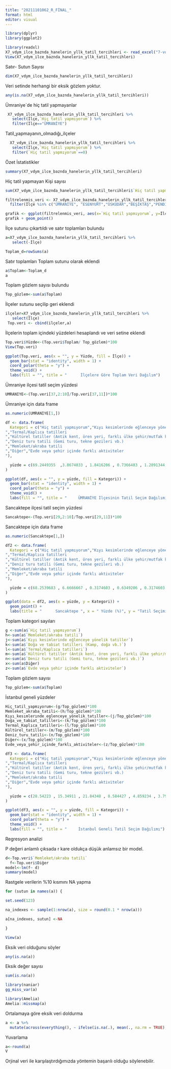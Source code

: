 ```yaml
---
title: "20211101062_R_FİNAL_"
format: html
editor: visual
---
```


```r
library(dplyr)
library(ggplot2)

```

```r
library(readxl)
X7_vdym_ilce_baznda_hanelerin_yllk_tatil_tercihleri <- read_excel("7-vdym-ilce-baznda-hanelerin-yllk-tatil-tercihleri.xlsx")
View(X7_vdym_ilce_baznda_hanelerin_yllk_tatil_tercihleri)
```

Satır- Sutun Sayısı

```r
dim(X7_vdym_ilce_baznda_hanelerin_yllk_tatil_tercihleri)
```

Veri setinde herhangi bir eksik gözlem yoktur.

```r
any(is.na(X7_vdym_ilce_baznda_hanelerin_yllk_tatil_tercihleri))
```

Ümraniye\`de hiç tatil yapmayanlar

```r
 X7_vdym_ilce_baznda_hanelerin_yllk_tatil_tercihleri %>% 
   select(İlçe,`Hiç tatil yapmıyorum`) %>%
   filter(İlçe=="ÜMRANİYE")
```

Tatil_yapmayanın_olmadığı_ilçeler

```r
  X7_vdym_ilce_baznda_hanelerin_yllk_tatil_tercihleri %>% 
   select(İlçe,`Hiç tatil yapmıyorum`) %>%
   filter(`Hiç tatil yapmıyorum`==0)
```

Özet İstatistikler

```r
summary(X7_vdym_ilce_baznda_hanelerin_yllk_tatil_tercihleri)

```

Hiç tatil yapmayan Kişi sayısı

```r
sum(X7_vdym_ilce_baznda_hanelerin_yllk_tatil_tercihleri$`Hiç tatil yapmıyorum`)
```

```r
filtrelenmis_veri <- X7_vdym_ilce_baznda_hanelerin_yllk_tatil_tercihleri %>%
  filter(İlçe %in% c("ÜMRANİYE", "ESENYURT","ÜSKÜDAR","BEŞİKTAŞ","PENDİK"))

grafik <- ggplot(filtrelenmis_veri, aes(x=`Hiç tatil yapmıyorum`, y=İlçe))
grafik + geom_point()
```

İlçe sutunu çıkartıldı ve satır toplamları bulundu

```r
a=X7_vdym_ilce_baznda_hanelerin_yllk_tatil_tercihleri %>% 
   select(-İlçe) 

Toplam_d=rowSums(a)
```

Satır toplamları Toplam sutunu olarak eklendi

```r
a$Toplam<-Toplam_d
a
```

Toplam gözlem sayısı bulundu

```r
Top_gözlem<-sum(a$Toplam)
```

İlçeler sutunu seçilip geri eklendi

```r
ilçeler=X7_vdym_ilce_baznda_hanelerin_yllk_tatil_tercihleri %>% 
   select(İlçe) 
 Top.veri <- cbind(ilçeler,a)
```

İlçelerin toplam içindeki yüzdeleri hesaplandı ve veri setine eklendi

```r
Top.veri$Yüzde<-(Top.veri$Toplam/ Top_gözlem)*100
View(Top.veri)
```

```r
ggplot(Top.veri, aes(x = "", y = Yüzde, fill = İlçe)) +
  geom_bar(stat = "identity", width = 1) +
  coord_polar(theta = "y") +
  theme_void() +
  labs(fill = "", title = "      İlçelere Göre Toplam Veri Dağılım")

```

Ümraniye ilçesi tatil seçim yüzdesi

```r
UMRANIYE<-(Top.veri[37,2:10]/Top.veri[37,11])*100
```

Ümraniye için data frame

```r
as.numeric(UMRANIYE[1,])

df <- data.frame(
  Kategori = c("Hiç tatil yapmıyorum","Kıyı kesimlerinde eğlenceye yönelik tatiller","Doğa ve tabiat tatilleri (Kamp, doğa vb.)
","Termal/Kaplıca tatilleri
","Kültürel tatiller (Antik kent, ören yeri, farklı ülke şehir/mutfak kültürleri vb.)
","Deniz turu tatili (Gemi turu, tekne gezileri vb.)
","Memleket/akraba tatili
","Diğer","Evde veya şehir içinde farklı aktiviteler
"),

  yüzde = c(69.2449355  ,3.8674033 , 1.8416206 , 0.7366483 , 1.2891344,  5.8931860 ,16.9429098 , 0.1841621,  0.0000000)
)
```

```r
ggplot(df, aes(x = "", y = yüzde, fill = Kategori)) +
  geom_bar(stat = "identity", width = 1) +
  coord_polar(theta = "y") +
  theme_void() +
  labs(fill = "", title = "     ÜMRANİYE İlçesinin Tatil Seçim Dağılımı")
```

Sancaktepe ilçesi tatil seçim yüzdesi

```r
Sancaktepe<-(Top.veri[29,2:10]/Top.veri[29,11])*100
```

Sancaktepe için data frame

```r
as.numeric(Sancaktepe[1,])

df2 <- data.frame(
  Kategori = c("Hiç tatil yapmıyorum","Kıyı kesimlerinde eğlenceye yönelik tatiller","Doğa ve tabiat tatilleri (Kamp, doğa vb.)
","Termal/Kaplıca tatilleri
","Kültürel tatiller (Antik kent, ören yeri, farklı ülke şehir/mutfak kültürleri vb.)
","Deniz turu tatili (Gemi turu, tekne gezileri vb.)
","Memleket/akraba tatili
","Diğer","Evde veya şehir içinde farklı aktiviteler
"),

  yüzde = c(68.2539683 , 6.6666667 , 0.3174603 , 0.6349206 , 0.3174603 , 0.6349206 ,20.6349206 , 0.6349206 , 1.9047619)
)
```

```r
ggplot(data = df2, aes(x = yüzde, y = Kategori)) +
  geom_point() +
  labs(title = "      Sancaktepe ", x = " Yüzde (%)", y = "Tatil Seçimi")
```

Toplam kategori sayıları

```r
g <-sum(a$`Hiç tatil yapmıyorum`)
h<-sum(a$`Memleket/akraba tatili`)
j<-sum(a$`Kıyı kesimlerinde eğlenceye yönelik tatiller`)
k<-sum(a$`Doğa ve tabiat tatilleri (Kamp, doğa vb.)`)
l<-sum(a$`Termal/Kaplıca tatilleri`)
m<-sum(a$`Kültürel tatiller (Antik kent, ören yeri, farklı ülke şehir/mutfak kültürleri vb.)`)
n<-sum(a$`Deniz turu tatili (Gemi turu, tekne gezileri vb.)`)
x<-sum(a$Diğer)
z<-sum(a$`Evde veya şehir içinde farklı aktiviteler`)


```

Toplam gözlem sayısı

```r
Top_gözlem<-sum(a$Toplam)
```

İstanbul geneli yüzdeler

```r
Hiç_tatil_yapmıyorum<-(g/Top_gözlem)*100
Memleket_akraba_tatili<-(h/Top_gözlem)*100
Kıyı_kesımlerınde_eglenceye_yönelik_tatıller<-(j/Top_gözlem)*100
Doğa_ve_tabiat_tatilleri<-(k/Top_gözlem)*100
Termal_Kaplıca_tatilleri<-(l/Top_gözlem)*100
Kültürel_tatiller<-(m/Top_gözlem)*100
Deniz_turu_tatili<-(n/Top_gözlem)*100
Diğer<-(x/Top_gözlem)*100
Evde_veya_şehir_içinde_farklı_aktiviteler<-(z/Top_gözlem)*100


```

```r
df3 <- data.frame(
  Kategori = c("Hiç tatil yapmıyorum","Kıyı kesimlerinde eğlenceye yönelik tatiller","Doğa ve tabiat tatilleri (Kamp, doğa vb.)
","Termal/Kaplıca tatilleri
","Kültürel tatiller (Antik kent, ören yeri, farklı ülke şehir/mutfak kültürleri vb.)
","Deniz turu tatili (Gemi turu, tekne gezileri vb.)
","Memleket/akraba tatili
","Diğer","Evde veya şehir içinde farklı aktiviteler
"),

  yüzde = c(28.54223 , 15.34911 , 21.84348 , 8.584427 , 4.859234 , 3.797719 ,5.347135 , 8.142678 , 3.560361)
)
```

```r
ggplot(df3, aes(x = "", y = yüzde, fill = Kategori)) +
  geom_bar(stat = "identity", width = 1) +
  coord_polar(theta = "y") +
  theme_void() +
  labs(fill = "", title = "     İstanbul Geneli Tatil Seçim Dağılımı")
```

Regresyon analizi

P değeri anlamlı çıksada r kare oldukça düşük anlamsız bir model.

```r
d<-Top.veri$`Memleket/akraba tatili`
  f<-Top.veri$Diğer
model<-lm(f~ d)
summary(model)

```

Rastgele verilerin %10 kısmını NA yapma

```r
for (sutun in names(a)) {

set.seed(123)

na_indexes <- sample(1:nrow(a), size = round(0.1 * nrow(a)))

a[na_indexes, sutun] <-NA

}

View(a)
```

Eksik veri olduğunu söyler

```r
any(is.na(a))

```

Eksik değer sayısı

```r
sum(is.na(a))
```

```r

library(naniar)
gg_miss_var(a)
```

```r
library(Amelia)
Amelia::missmap(a)
```

Ortalamaya göre eksik veri doldurma

```r

a <- a %>%
  mutate(across(everything(), ~ ifelse(is.na(.), mean(., na.rm = TRUE), .)))
```

Yuvarlama

```r
a<-round(a)
V
```

Orjinal veri ile karşılaştırdığımızda yöntemin başarılı olduğu söylenebilir.

